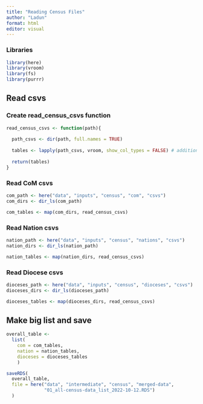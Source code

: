 ```yaml
---
title: "Reading Census Files"
author: "Ladun"
format: html
editor: visual
---
```


### Libraries

```r
library(here)
library(vroom)
library(fs)
library(purrr)
```

## Read csvs

### Create read_census_csvs function

```r
read_census_csvs <- function(path){
  
  path_csvs <- dir(path, full.names = TRUE)
  
  tables <- lapply(path_csvs, vroom, show_col_types = FALSE) # additional arg to avoid huge visual clutter
  
  return(tables)
}

```

### Read CoM csvs

```r
com_path <- here("data", "inputs", "census", "com", "csvs")
com_dirs <- dir_ls(com_path)

com_tables <- map(com_dirs, read_census_csvs)
```

### Read Nation csvs

```r
nation_path <- here("data", "inputs", "census", "nations", "csvs")
nation_dirs <- dir_ls(nation_path)

nation_tables <- map(nation_dirs, read_census_csvs)
```

### Read Diocese csvs

```r
dioceses_path <- here("data", "inputs", "census", "dioceses", "csvs")
dioceses_dirs <- dir_ls(dioceses_path)

dioceses_tables <- map(dioceses_dirs, read_census_csvs)
```

## Make big list and save

```r

overall_table <-
  list(
    com = com_tables,
    nation = nation_tables,
    dioceses = dioceses_tables
    )

saveRDS(
  overall_table,
  file = here("data", "intermediate", "census", "merged-data",
              "01_all-census-data_list_2022-10-12.RDS")
  )
```
